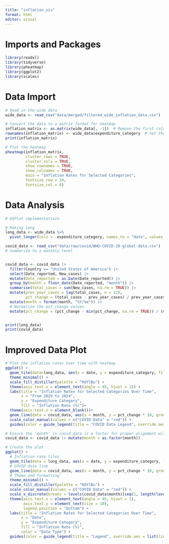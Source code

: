 ```yaml
---
title: "inflation_vis"
format: html
editor: visual
---
```

# Imports and Packages
```r
library(readxl)
library(tidyverse)
library(pheatmap)
library(ggplot2)
library(scales)
```

# Data Import
```r

# Read in the wide data
wide_data <- read_csv("data/merged/filtered_wide_inflation_data.csv")

# Convert the data to a matrix format for heatmap
inflation_matrix <- as.matrix(wide_data[, -1])  # Remove the first column (expenditure_category)
rownames(inflation_matrix) <- wide_data$expenditure_category  # Set the row names to the expenditure categories
print(inflation_matrix)
```


```r
# Plot the heatmap
pheatmap(inflation_matrix,
         cluster_rows = TRUE,
         cluster_cols = TRUE,
         show_rownames = TRUE,
         show_colnames = TRUE,
         main = "Inflation Rates for Selected Categories",
         fontsize_row = 10,
         fontsize_col = 8)
```

# Data Analysis
```r
# GGPlot implementatioin

# Making long
long_data <- wide_data %>%
  pivot_longer(cols = -expenditure_category, names_to = "date", values_to = "inflation_rate")

covid_data <- read_csv("data/raw/covid/WHO-COVID-19-global-data.csv")
# Summarize to a monthly level


covid_data <- covid_data |>
  filter(Country == "United States of America") |>
  select(Date_reported, New_cases) |>
  mutate(Date_reported = as.Date(Date_reported)) |>
  group_by(month = floor_date(Date_reported, "month")) |>
  summarise(total_cases = sum(New_cases, na.rm = TRUE)) |>
  mutate(prev_year_cases = lag(total_cases, n = 12),     
         pct_change = (total_cases - prev_year_cases) / prev_year_cases * 100) |>
  mutate(month = format(month, "%Y/%m")) |>
  # Normalize the pct_change values
  mutate(pct_change = (pct_change - min(pct_change, na.rm = TRUE)) / (max(pct_change, na.rm = TRUE) - min(pct_change, na.rm =TRUE)))


print(long_data)
print(covid_data)
```

# Improved Data Plot
```r
# Plot the inflation rates over time with heatmap
ggplot() +
  geom_tile(data=long_data, aes(x = date, y = expenditure_category, fill = inflation_rate),color = "white") +
  theme_minimal() +
  scale_fill_distiller(palette = "RdYlBu") +
  theme(axis.text.x = element_text(angle = 45, hjust = 1)) +
  labs(title = "Inflation Rates for Selected Categories Over Time",
       x = "From 2019 to 2024",
       y = "Expenditure Category",
       fill = "Inflation Rate (%)")+
  theme(axis.text.x = element_blank())+
  geom_line(data = covid_data, aes(x = month, y = pct_change * 10, group = 1), color = "red", show.legend = TRUE) +
  scale_color_manual(values = c("COVID Data" = "red")) +
  guides(color = guide_legend(title = "COVID Data Legend", override.aes = list(shape = NA)))

```

```r

# Ensure the 'month' in covid_data is a factor for proper alignment with non-date format
covid_data <- covid_data |> mutate(month = as.factor(month))

# Create the plot
ggplot() +
  # Inflation rate tiles
  geom_tile(data = long_data, aes(x = date, y = expenditure_category, fill = inflation_rate), color = "white") +
  # COVID data line
  geom_line(data = covid_data, aes(x = month, y = pct_change * 10, group = 1, color = "COVID Data"), size = 1) +
  # Theme and formatting
  theme_minimal() +
  scale_fill_distiller(palette = "RdYlBu") +
  scale_color_manual(values = c("COVID Data" = "red")) +
  scale_x_discrete(breaks = levels(covid_data$month)[seq(1, length(levels(covid_data$month)), by = 3)]) +
  theme(axis.text.x = element_text(angle = 45, hjust = 1),
        axis.text.y = element_text(size = 10),
        legend.position = "bottom") +
  labs(title = "Inflation Rates for Selected Categories Over Time",
       x = "Date",
       y = "Expenditure Category",
       fill = "Inflation Rate (%)",
       color = "Data Type") +
  guides(color = guide_legend(title = "Legend", override.aes = list(linetype = c("solid"))))

```
